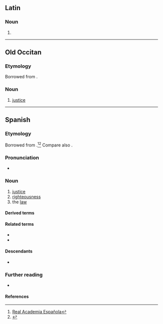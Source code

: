 {{also|Justicia|justícia}}
==Latin==

===Noun===
{{la-noun|jūsticia<1>}}

# {{alternative spelling of|la|iustitia}}

----

==Old Occitan==

===Etymology===
Borrowed from {{bor|pro|la|iūstitia||justice}}.

===Noun===
{{pro-noun|f|-}}

# [[justice]]

----

==Spanish==

===Etymology===
Borrowed from {{bor|es|la|iūstitia||justice}}.<ref>[http://buscon.rae.es/draeI/SrvltConsulta?TIPO_BUS=3&LEMA=jussticia Real Academia Española]</ref><ref>{{cite-web |title=Notes on the Development of -kj-,-tj- in Spanish and Portuguese |url=http://www6.ocn.ne.jp/~wil/kjtj07.12.13.pdf |accessdate=6 February 2012 |archiveurl=https://web.archive.org/web/20120207191047/http://www6.ocn.ne.jp/~wil/kjtj07.12.13.pdf |archivedate=7 February 2012 }}</ref> Compare also {{m|es|justeza}}.

===Pronunciation===
{{es-IPA}}
* {{hyph|es|jus|ti|cia}}

===Noun===
{{es-noun|f}}

# [[justice]]
# [[righteousness]]
# the [[law]]

====Derived terms====
{{der3|es
|ajusticiar
|en justicia
|justicia mayor
|justicia social
|justiciero
|sol de justicia
|tribunal de justicia}}

====Related terms====
* {{l|es|justo}}
* {{l|es|justificar}}

====Descendants====
* {{desc|tl|hustisya|bor=1}}

===Further reading===
* {{R:es:DRAE}}

====References====
<references/>